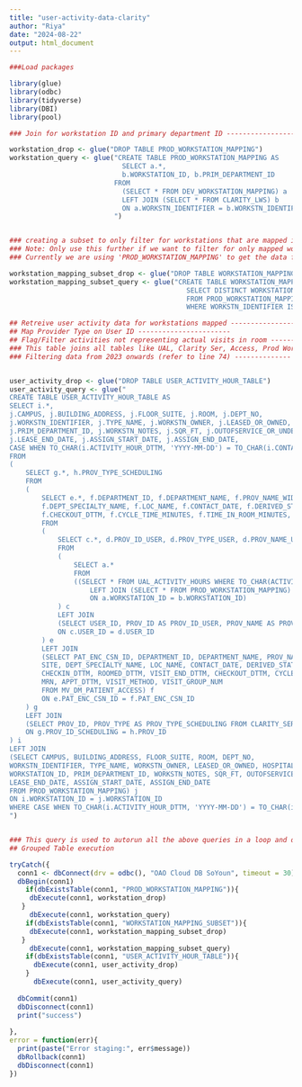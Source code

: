 ```yaml
---
title: "user-activity-data-clarity"
author: "Riya"
date: "2024-08-22"
output: html_document
---
```


```r
###Load packages

library(glue)
library(odbc)
library(tidyverse)
library(DBI)
library(pool)

```


```r

### Join for workstation ID and primary department ID -------------------------

workstation_drop <- glue("DROP TABLE PROD_WORKSTATION_MAPPING")
workstation_query <- glue("CREATE TABLE PROD_WORKSTATION_MAPPING AS
                            SELECT a.*, 
                            b.WORKSTATION_ID, b.PRIM_DEPARTMENT_ID 
                          FROM
                            (SELECT * FROM DEV_WORKSTATION_MAPPING) a
                            LEFT JOIN (SELECT * FROM CLARITY_LWS) b
                            ON a.WORKSTN_IDENTIFIER = b.WORKSTN_IDENTIFIER;
                          ")


### creating a subset to only filter for workstations that are mapped in Epic -------------------------
### Note: Only use this further if we want to filter for only mapped workstations -------------------------
### Currently we are using 'PROD_WORKSTATION_MAPPING' to get the data for all workstations despite being mapped or not mapped in Epic -------------------------

workstation_mapping_subset_drop <- glue("DROP TABLE WORKSTATION_MAPPING_SUBSET")
workstation_mapping_subset_query <- glue("CREATE TABLE WORKSTATION_MAPPING_SUBSET AS
                                            SELECT DISTINCT WORKSTATION_ID
                                            FROM PROD_WORKSTATION_MAPPING
                                            WHERE WORKSTN_IDENTIFIER IS NOT NULL")


```


```r

## Retreive user activity data for workstations mapped -------------------------
## Map Provider Type on User ID -----------------------
## Flag/Filter activities not representing actual visits in room --------------
### This table joins all tables like UAL, Clarity Ser, Access, Prod Workstation Mapping to pull user activity information with all necessary columns --------------
### Filtering data from 2023 onwards (refer to line 74) --------------


user_activity_drop <- glue("DROP TABLE USER_ACTIVITY_HOUR_TABLE")
user_activity_query <- glue("
CREATE TABLE USER_ACTIVITY_HOUR_TABLE AS
SELECT i.*, 
j.CAMPUS, j.BUILDING_ADDRESS, j.FLOOR_SUITE, j.ROOM, j.DEPT_NO,
j.WORKSTN_IDENTIFIER, j.TYPE_NAME, j.WORKSTN_OWNER, j.LEASED_OR_OWNED, j.HOSPITAL_OR_NONHOSPITAL,
j.PRIM_DEPARTMENT_ID, j.WORKSTN_NOTES, j.SQR_FT, j.OUTOFSERVICE_OR_UNDERCONSTRUCTION, j.LEASE_START_DATE,
j.LEASE_END_DATE, j.ASSIGN_START_DATE, j.ASSIGN_END_DATE,
CASE WHEN TO_CHAR(i.ACTIVITY_HOUR_DTTM, 'YYYY-MM-DD') = TO_CHAR(i.CONTACT_DATE, 'YYYY-MM-DD') THEN 'Yes' ELSE 'No' END AS VALID_ACTIVITY
FROM
(
    SELECT g.*, h.PROV_TYPE_SCHEDULING
    FROM
    (
        SELECT e.*, f.DEPARTMENT_ID, f.DEPARTMENT_NAME, f.PROV_NAME_WID, f.PROV_ID_SCHEDULING, f.SITE, 
        f.DEPT_SPECIALTY_NAME, f.LOC_NAME, f.CONTACT_DATE, f.DERIVED_STATUS_DESC, f.CHECKIN_DTTM, f.ROOMED_DTTM, f.VISIT_END_DTTM,
        f.CHECKOUT_DTTM, f.CYCLE_TIME_MINUTES, f.TIME_IN_ROOM_MINUTES, f.MRN, f.APPT_DTTM, f.VISIT_METHOD, f.VISIT_GROUP_NUM
        FROM
        (
            SELECT c.*, d.PROV_ID_USER, d.PROV_TYPE_USER, d.PROV_NAME_USER
            FROM
            (
                SELECT a.* 
                FROM 
                ((SELECT * FROM UAL_ACTIVITY_HOURS WHERE TO_CHAR(ACTIVITY_HOUR_DTTM,'YYYY') >= '2023') a
                    LEFT JOIN (SELECT * FROM PROD_WORKSTATION_MAPPING) b
                    ON a.WORKSTATION_ID = b.WORKSTATION_ID)
            ) c
            LEFT JOIN 
            (SELECT USER_ID, PROV_ID AS PROV_ID_USER, PROV_NAME AS PROV_NAME_USER, PROV_TYPE AS PROV_TYPE_USER FROM CLARITY_SER) d
            ON c.USER_ID = d.USER_ID
        ) e
        LEFT JOIN 
        (SELECT PAT_ENC_CSN_ID, DEPARTMENT_ID, DEPARTMENT_NAME, PROV_NAME_WID, PROV_ID AS PROV_ID_SCHEDULING,
        SITE, DEPT_SPECIALTY_NAME, LOC_NAME, CONTACT_DATE, DERIVED_STATUS_DESC,
        CHECKIN_DTTM, ROOMED_DTTM, VISIT_END_DTTM, CHECKOUT_DTTM, CYCLE_TIME_MINUTES, TIME_IN_ROOM_MINUTES,
        MRN, APPT_DTTM, VISIT_METHOD, VISIT_GROUP_NUM
        FROM MV_DM_PATIENT_ACCESS) f
        ON e.PAT_ENC_CSN_ID = f.PAT_ENC_CSN_ID
    ) g
    LEFT JOIN 
    (SELECT PROV_ID, PROV_TYPE AS PROV_TYPE_SCHEDULING FROM CLARITY_SER) h
    ON g.PROV_ID_SCHEDULING = h.PROV_ID
) i
LEFT JOIN 
(SELECT CAMPUS, BUILDING_ADDRESS, FLOOR_SUITE, ROOM, DEPT_NO,
WORKSTN_IDENTIFIER, TYPE_NAME, WORKSTN_OWNER, LEASED_OR_OWNED, HOSPITAL_OR_NONHOSPITAL,
WORKSTATION_ID, PRIM_DEPARTMENT_ID, WORKSTN_NOTES, SQR_FT, OUTOFSERVICE_OR_UNDERCONSTRUCTION, LEASE_START_DATE,
LEASE_END_DATE, ASSIGN_START_DATE, ASSIGN_END_DATE
FROM PROD_WORKSTATION_MAPPING) j
ON i.WORKSTATION_ID = j.WORKSTATION_ID
WHERE CASE WHEN TO_CHAR(i.ACTIVITY_HOUR_DTTM, 'YYYY-MM-DD') = TO_CHAR(i.CONTACT_DATE, 'YYYY-MM-DD') THEN 'Yes' ELSE 'No' END = 'Yes';
")



```


```r

### This query is used to autorun all the above queries in a loop and drop and recreate the tables in Oracle. If success, it prints success, if any error it will give out the error message.
## Grouped Table execution

tryCatch({
  conn1 <- dbConnect(drv = odbc(), "OAO Cloud DB SoYoun", timeout = 30)
  dbBegin(conn1)
    if(dbExistsTable(conn1, "PROD_WORKSTATION_MAPPING")){
     dbExecute(conn1, workstation_drop)
   }
     dbExecute(conn1, workstation_query) 
    if(dbExistsTable(conn1, "WORKSTATION_MAPPING_SUBSET")){
     dbExecute(conn1, workstation_mapping_subset_drop) 
   }
     dbExecute(conn1, workstation_mapping_subset_query) 
    if(dbExistsTable(conn1, "USER_ACTIVITY_HOUR_TABLE")){
      dbExecute(conn1, user_activity_drop) 
    }
      dbExecute(conn1, user_activity_query)  
     
  dbCommit(conn1)
  dbDisconnect(conn1)
  print("success")
  
},
error = function(err){
  print(paste("Error staging:", err$message))
  dbRollback(conn1)
  dbDisconnect(conn1)
})


```